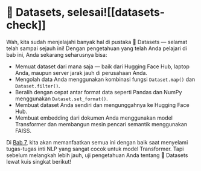 # 🤗 Datasets, selesai![[datasets-check]]

<CourseFloatingBanner
    chapter={5}
    classNames="absolute z-10 right-0 top-0"
/>

Wah, kita sudah menjelajahi banyak hal di pustaka 🤗 Datasets — selamat telah sampai sejauh ini! Dengan pengetahuan yang telah Anda pelajari di bab ini, Anda sekarang seharusnya bisa:

- Memuat dataset dari mana saja — baik dari Hugging Face Hub, laptop Anda, maupun server jarak jauh di perusahaan Anda.
- Mengolah data Anda menggunakan kombinasi fungsi `Dataset.map()` dan `Dataset.filter()`.
- Beralih dengan cepat antar format data seperti Pandas dan NumPy menggunakan `Dataset.set_format()`.
- Membuat dataset Anda sendiri dan mengunggahnya ke Hugging Face Hub.
- Membuat embedding dari dokumen Anda menggunakan model Transformer dan membangun mesin pencari semantik menggunakan FAISS.

Di [Bab 7](/course/chapter7), kita akan memanfaatkan semua ini dengan baik saat menyelami tugas-tugas inti NLP yang sangat cocok untuk model Transformer. Tapi sebelum melangkah lebih jauh, uji pengetahuan Anda tentang 🤗 Datasets lewat kuis singkat berikut!

